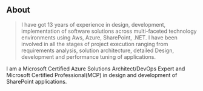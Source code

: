 ## About

> I have got 13 years of experience in design, development, implementation of software solutions across multi-faceted technology environments using Aws, Azure, SharePoint, .NET. I have been involved in all the stages of project execution ranging from requirements analysis, solution architecture, detailed Design, development and performance tuning of applications.


I am a Microsoft Certified Azure Solutions Architect/DevOps Expert and Microsoft Certified Professional(MCP) in design and development of SharePoint applications.

